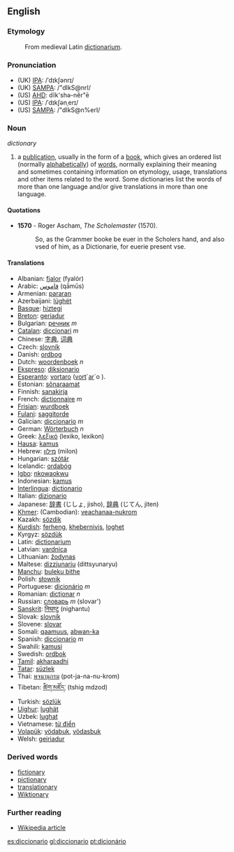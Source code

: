 ==English==
===Etymology===

:From medieval Latin [[dictionarium]]. 

=== Pronunciation ===
*(UK) [[w:IPA|IPA]]: /ˈdɪkʃənrɪ/
*(UK) [[w:SAMPA|SAMPA]]: /"dIkS@nrI/
*(US) [[w:AHD|AHD]]: dĭk'shə-nĕr"ē
*(US) [[w:IPA|IPA]]: /ˈdɪkʃənˌerɪ/
*(US) [[w:SAMPA|SAMPA]]: /"dIkS@n%erI/

=== Noun ===
''dictionary''

# a [[publication]], usually in the form of a [[book]], which gives an ordered list (normally [[alphabetical]]ly) of [[word]]s, normally explaining their meaning and sometimes containing information on etymology, usage, translations and other items related to the word. Some dictionaries list the words of more than one language and/or give translations in more than one language.

====Quotations====
*'''1570''' - Roger Ascham, ''The Scholemaster'' (1570).
*:So, as the Grammer booke be euer in the Scholers hand, and also vsed of him, as a Dictionarie, for euerie present vse.

==== Translations ====
*Albanian: [[fjalor]] (fyalór)
*Arabic: [[قاموس]] (qāmūs)
*Armenian: [[pararan]]
*Azerbaijani: [[lüghët]]
*[[Basque]]: [[hiztegi]]
*[[Breton]]: [[geriadur]]
*Bulgarian: [[речник]] ''m''
*[[Catalan]]: [[diccionari]] ''m''
*Chinese: [[字典]], [[词典]]
*Czech: [[slovník]]
*Danish: [[ordbog]]
*Dutch: [[woordenboek]] ''n''
*[[Ekspreso]]: [[diksionario]]
*[[Esperanto]]: [[vortaro]] ([[vorto|vort]]´[[aro|ar]]´o ).
*Estonian: [[sõnaraamat]]
*Finnish: [[sanakirja]]
*French: [[dictionnaire]] ''m''
*[[Frisian]]: [[wurdboek]]
*[[Fulani]]: [[saggitorde]]
*Galician: [[diccionario]] ''m''
*German: [[Wörterbuch]] ''n''
*Greek: [[λεξικό]] (lexiko, lexikon)
*[[Hausa]]: [[kamus]]
*Hebrew: [[מילון]] (milon)
*Hungarian: [[szótár]]
*Icelandic: [[ordabóg]]
*[[Igbo]]: [[nkowaokwu]]
*Indonesian: [[kamus]]
*[[Interlingua]]: [[dictionario]]
*Italian: [[dizionario]]
*Japanese: [[辞書]] (じしょ, jisho), [[辞典]] (じてん, jiten)
*[[Khmer]]: (Cambodian): [[veachanaa-nukrom]]
*Kazakh: [[sözdik]]
*[[Kurdish]]: [[ferheng]], [[khebernivis]], [[loghet]]
*Kyrgyz: [[sözdük]]
*Latin: [[dictionarium]]
*Latvian: [[vardnica]]
*Lithuanian: [[žodynas]]
*Maltese: [[dizzjunarju]] (dittsyunaryu)
*[[Manchu]]: [[buleku bithe]]
*Polish: [[słownik]]
*Portuguese: [[:pt:dicionário|dicionário]] ''m''
*Romanian: [[dicţionar]] ''n''
*Russian: [[словарь]] ''m'' (slovar')
*[[Sanskrit]]: [[निघण्टु]] (nighantu)
*Slovak: [[slovník]]
*Slovene: [[slovar]]
*Somali: [[qaamuus]], [[abwan-ka]]
*Spanish: [[diccionario]] ''m''
*Swahili: [[kamusi]]
*Swedish: [[ordbok]]
*[[Tamil]]: [[akharaadhi]]
*[[Tatar]]: [[süzlek]]
*Thai: [[พจนานุกรม]] (pot-ja-na-nu-krom)
*Tibetan: [[ཚིག་མཛོད་]] (tshig mdzod)
*Turkish: [[sözlük]]
*[[Uighur]]: [[lughät]]
*Uzbek: [[lughat]]
*Vietnamese: [[từ điển]]
*[[Volapük]]: [[vödabuk]],  [[vödasbuk]]
*Welsh: [[geiriadur]]

=== Derived words ===
*[[fictionary]]
*[[pictionary]]
*[[translationary]]
*[[Wiktionary]]

=== Further reading ===
*[[en:Dictionary|Wikipedia article]]


[[es:diccionario]]
[[gl:diccionario]]
[[pt:dicionário]]